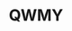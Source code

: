 ---
title: QWMY
description: A news nationalism website that provides information about the Egyptian history and identity
thumbnail: /Imgs/qwmy.jpg
website: https://qwmyeg.wixsite.com/qwmy
Protype: web
Date: 2022-02-01T22:00:00.000Z
stack:
    - website builder
---